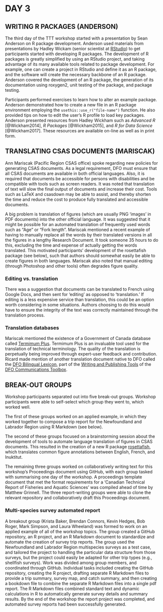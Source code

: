 # DAY 3

## WRITING R PACKAGES (ANDERSON)

The third day of the TTT workshop started with a presentation by Sean Anderson on R
package development. Anderson used materials from presentations by Hadley
Wickam (senior scientist at [RStudio](https://www.rstudio.com/)) to get
participants started with developing
R packages. The development of R packages is greatly simplified by using an
RStudio project, and taking advantage of its many available tools related to
package development. For example, one can create a project in RStudio and
define it as an R package, and the software will create the necessary backbone
of an R package. Anderson covered the development of an R package, the
generation of its documentation using roxygen2, unit testing of the package, and
package testing.

Participants performed exercises to learn how to alter an example package.
Anderson demonstrated how to create a new file in an R package environment
employing the `usethis::use_r("file-name")` function. He also provided tips on
how to edit the user's R profile to load key packages. Anderson presented
resources from Hadley Wickham such as *Advanced R* [@Wickham2014], *R Packages*
[@Wickham2015], and *R for Data Science* [@Wickham2017]. These resources are
available on-line as well as in print form.

## TRANSLATING CSAS DOCUMENTS (MARISCAK)

Ann Mariscak (Pacific Region CSAS office) spoke regarding
new policies for generating CSAS documents. As a
legal requirement, DFO must ensure that all CSAS documents are
available in both official languages. Also, it is required that
documents be accessible for persons with disabilities and be compatible with
tools such as screen readers. It was noted that translation of text will slow
the final output of documents and increase their cost. Tools such as LaTeX and
csasdown may be able to assist, and thereby shorten the time and
reduce the cost to produce fully translated and accessible documents. 

A big problem is
translation of figures (which are usually PNG 'images' in PDF documents) into the other
official language. It was suggested that it might be possible for an automated
translation of frequently used words such as "Age" or "Fork length".
Mariscak mentioned a recent example of having to manually replace all the words 
by their translated versions in
all the figures in a lengthy Research Document. It took someone 35 hours to do
this, excluding the time and expense of actually getting the words translated. 
This motivated participants' development of the rosettafish package (see below),
such that authors should somewhat easily be able to create figures in both 
languages.
Mariscak also noted that manual editing (through Photoshop and other tools) often degrades figure quality.

### Editing vs. translation

There was a suggestion that documents can be translated to French using Google
Docs, and then sent for 'editing' as opposed to 'translation.' If editing is
a less expensive service than translation, this could be an option worth
considering in some situations. Authors choosing to do this would have to
ensure the integrity of the text was correctly maintained through the
translation process.

### Translation databases

Mariscak mentioned the existence of a Government of Canada database called
[Termimum
Plus](https://www.btb.termiumplus.gc.ca/tpv2alpha/alpha-eng.html?lang=eng).
Termimum Plus is an invaluable tool used for the translation of technical
terminology. The quality of the translation is perpetually being improved
through expert-user feedback and contribution. Ricard made mention of another
translation document native to DFO called the [DFO Bilingual
Lexicon](http://intra.dfo-mpo.gc.ca/IntraCom/toolbox/pdf/lexicon-lexique-bil-2018.pdf), 
part of the [Writing and Publishing Tools](http://intra.dfo-mpo.gc.ca/IntraCom/toolbox/writing-tools-eng.htm) 
of the [DFO Communications Toolbox](http://intra.dfo-mpo.gc.ca/IntraCom/toolbox/home-eng.htm).

## BREAK-OUT GROUPS

Workshop participants separated out into five break-out groups. Workshop
participants were able to self-select which group they went to, which worked
well.

The first of these groups worked on an applied example, in which they worked
together to compose a trip report for the Newfoundland and Labrador Region using
R Markdown (see below).

The second of these groups focused on a brainstorming session about the
development of tools to automate language translation of figures in CSAS
documents. This resulted in the creation of a new R package
[rosettafish](https://github.com/pbs-assess/rosettafish), which translates
common figure annotations between English, French, and Inuktitut.

The remaining three groups worked on collaboratively writing text for this
workshop's Proceedings document using GitHub, with each group tasked with
summarising one day of the workshop. A proceedings template document that met
the format requirements for a 'Canadian Technical Report of Fisheries and
Aquatic Sciences' was compiled ahead of time by Matthew Grinnell.
The three report-writing groups
were able to clone the relevant repository and collaboratively draft this
Proceedings document.

### Multi-species survey automated report

A breakout group (Krista Baker, Brendan Connors, Kevin Hedges, Bob Roger, Mark
Simpson, and Laura Wheeland) was formed to work on an applied example of all of
the workshop topics. The group created a GitHub repository, an R project, and
an R Markdown document to standardize and automate the creation of survey
trip reports. The group used the Newfoundland and Labrador Region multispecies
surveys as a test case, and tailored the project to handling the particular data
structure from those surveys, but the project could easily be adapted for other
trip types (e.g., shellfish surveys). Work was divided among group members, and
coordinated through GitHub. Individual tasks included creating the GitHub
repository, creating the R project, drafting separate R Markdown files to
provide a trip summary, survey map, and catch summary, and then creating a
bookdown file to combine the separate R Markdown files into a single pdf report.
The R Markdown files combined standard text and dynamic calculations in R to
automatically generate survey details and summary results. By the end of the
workshop the report project was completed, and automated survey reports had been
successfully generated.

